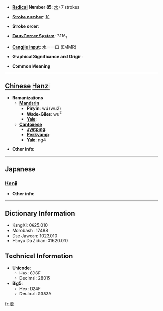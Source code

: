* '''[[Wiktionary:Chinese radical index| Radical]] Number 85''': [[Wiktionary:Chinese radical index 水|水]]+7 strokes

* '''[[Wiktionary:Chinese total strokes index|Stroke number]]''': [[Wiktionary:Chinese total strokes index 10|10]]

* '''Stroke order''': 

* '''[[Wiktionary:Chinese four corner index|Four-Corner System]]''': 3116<sub>1</sub>

* '''[[Wiktionary:Chinese Cangjie index|Cangjie input]]''': 水一一口 (EMMR)

* '''Graphical Significance and Origin''': 

* '''Common Meaning'''

----

== [[Chinese]] [[Hanzi]] ==

* '''Romanizations'''
** '''[[Mandarin]]'''
*** '''[[Pinyin]]''': wú (wu2)
*** '''[[Wade-Giles]]''': wu<sup>2</sup>
*** '''[[Yale]]''': 
** '''[[Cantonese]]'''
*** '''[[Jyutping]]''':
*** '''[[Penkyamp]]''': 
*** '''[[Yale]]''': ng4

* '''Other info''': 

----

==Japanese==
===[[Kanji]]===
{{kanji|on readings=[[ご]] (go)|kun readings=}}

* '''Other info''':  

----

== Dictionary Information ==

* KangXi: 0625.010
* Morobashi: 17488
* Dae Jaweon: 1023.010
* Hanyu Da Zidian: 31620.010

== Technical Information ==

* '''Unicode''':
** Hex: 6D6F
** Decimal: 28015
* '''Big5''':
** Hex: D24F
** Decimal: 53839

[[fr:浯]]